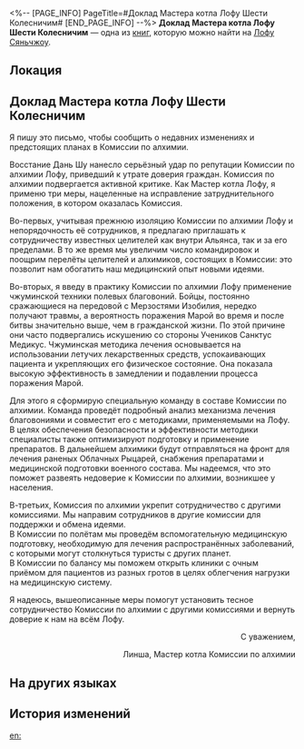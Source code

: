 <%-- [PAGE_INFO]
PageTitle=#Доклад Мастера котла Лофу Шести Колесничим#
[END_PAGE_INFO] --%>
{{Дополнить}}
{{Книга Инфобокс
|id           = 395
|Название     = 
|Изображение  = Иконка Пергамент Сяньчжоу.png
|Мир          = Лофу Сяньчжоу
|Томов        = 1
|Автор        = <!--нужно добавить-->
|Описание     = Официальный документ, отправленный новым Мастером котла Комиссии по алхимии Лофу.
|Том1         = {{tx}}
|Источник1    = {{tx|Отсутствует источник}}
|Персонажи    = 
|Фракции      = 
}}
'''Доклад Мастера котла Лофу Шести Колесничим''' — одна из [[Книги|книг]], которую можно найти на [[Лофу Сяньчжоу]].

==Локация==
{{Отметка карты|<!--название карты-->|<!--id отметки-->}}

==Доклад Мастера котла Лофу Шести Колесничим==
Я пишу это письмо, чтобы сообщить о недавних изменениях и предстоящих планах в Комиссии по алхимии.

Восстание Дань Шу нанесло серьёзный удар по репутации Комиссии по алхимии Лофу, приведший к утрате доверия граждан. Комиссия по алхимии подвергается активной критике. Как Мастер котла Лофу, я применю три меры, нацеленные на исправление затруднительного положения, в котором оказалась Комиссия.

Во-первых, учитывая прежнюю изоляцию Комиссии по алхимии Лофу и непорядочность её сотрудников, я предлагаю приглашать к сотрудничеству известных целителей как внутри Альянса, так и за его пределами. В то же время мы увеличим число командировок и поощрим перелёты целителей и алхимиков, состоящих в Комиссии: это позволит нам обогатить наш медицинский опыт новыми идеями.

Во-вторых, я введу в практику Комиссии по алхимии Лофу применение чжуминской техники полевых благовоний. Бойцы, постоянно сражающиеся на передовой с Мерзостями Изобилия, нередко получают травмы, а вероятность поражения Марой во время и после битвы значительно выше, чем в гражданской жизни. По этой причине они часто подвергались искушению со стороны Учеников Санктус Медикус. Чжуминская методика лечения основывается на использовании летучих лекарственных средств, успокаивающих пациента и укрепляющих его физическое состояние. Она показала высокую эффективность в замедлении и подавлении процесса поражения Марой.

Для этого я сформирую специальную команду в составе Комиссии по алхимии. Команда проведёт подробный анализ механизма лечения благовониями и совместит его с методиками, применяемыми на Лофу. В целях обеспечения безопасности и эффективности методики специалисты также оптимизируют подготовку и применение препаратов. В дальнейшем алхимики будут отправляться на фронт для лечения раненых Облачных Рыцарей, снабжения препаратами и медицинской подготовки военного состава. Мы надеемся, что это поможет развеять недоверие к Комиссии по алхимии, возникшее у населения.

В-третьих, Комиссия по алхимии укрепит сотрудничество с другими комиссиями. Мы направим сотрудников в другие комиссии для поддержки и обмена идеями.<br />
В Комиссии по полётам мы проведём вспомогательную медицинскую подготовку, необходимую для лечения распространённых заболеваний, с которыми могут столкнуться туристы с других планет.<br />
В Комиссии по балансу мы поможем открыть клиники с очным приёмом для пациентов из разных гротов в целях облегчения нагрузки на медицинскую систему.

Я надеюсь, вышеописанные меры помогут установить тесное сотрудничество Комиссии по алхимии с другими комиссиями и вернуть доверие к нам на всём Лофу.

<div align="right">С уважением,

Линша, Мастер котла Комиссии по алхимии</div>

==На других языках==
{{На других языках
|en   = The Luofu Cauldron Master's Report to the Six Charioteers
|zhs  = 罗浮司鼎上六御书
|zht  = 羅浮司鼎上六御書
|ja   = 羅浮司鼎上六御書
|ko   = 6각료에 올리는 나부 사정의 보고서
|es   = Informe de la líder del Luofu para los Seis Aurigas
|fr   = Rapport de la maîtresse des creusets du Luofu aux Six Auriges
|ru   = Доклад Мастера котла Лофу Шести Колесничим
|th   = รายงานของผู้อำนวยการ Luofu ต่อหกหัวเรือใหญ่
|vi   = Báo Cáo Của Sở Trưởng Luofu Trình Lên Lục Ngự
|de   = Bericht der Leiterin der Alchemiekommission der Luofu an die Sechs Wagenlenker
|id   = Laporan Master Tungku Luofu pada Enam Nakhoda
|pt   = O relatório da mestra do caldeirão do Luofu aos Seis Cocheiros
}}

==История изменений==
{{История изменений|3.5}}

[[en:]]